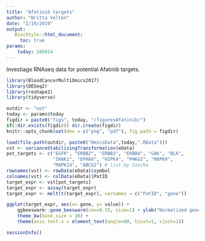 ```yaml
---
title: "Afatinib targets"
author: "Britta Velten"
date: "2/19/2019"
output:
   BiocStyle::html_document:
     toc: true
params: 
    today: 180914
---
```


Investiage RNAseq data for potential Afatinib targets.
```r
library(BloodCancerMultiOmics2017)
library(DESeq2)
library(reshape2)
library(tidyverse)
```

```r
outdir <- "out"
today <- params$today
figdir = paste0("figs", today, "/figuresAfatinib/")
if(!dir.exists(figdir)) dir.create(figdir)
knitr::opts_chunk$set(dev = c("png", "pdf"), fig.path = figdir)
```


```r
load(file.path(outdir, paste0("OmicsData",today,".RData")))
vst <- varianceStabilizingTransformation(eData)
pot_targets <- c("EGFR", "ERBB2", "ERBB3", "ERBB4", "GAK", "BLK",
                 "IRAK1", "EPHA6", "HIPK4", "PHKG2", "MAPK9",
                 "MAPK14", "ABCG2") # list by Sascha
rownames(vst) <- rowData(eData)$symbol
colnames(vst) <- colData(eData)$PatID
target_expr <- vst[pot_targets]
target_expr <- assay(target_expr) 
target_expr <- melt(t(target_expr), varnames = c("PatID", "gene"))
```

```r
ggplot(target_expr, aes(x= gene, y= value)) +
    ggbeeswarm::geom_beeswarm(cex=0.15, size=1) + ylab("Normalized gene expression") +
    theme_bw(base_size = 16) +
    theme(axis.text.x = element_text(angle=60, hjust=1, vjust=1))
```

```r
sessionInfo()
```

